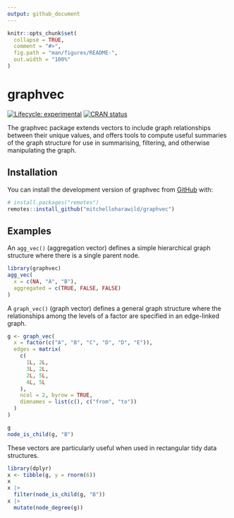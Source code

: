 ```yaml
---
output: github_document
---
```


<!-- README.md is generated from README.Rmd. Please edit that file -->

```r
knitr::opts_chunk$set(
  collapse = TRUE,
  comment = "#>",
  fig.path = "man/figures/README-",
  out.width = "100%"
)
```

# graphvec

<!-- badges: start -->
[![Lifecycle: experimental](https://img.shields.io/badge/lifecycle-experimental-orange.svg)](https://lifecycle.r-lib.org/articles/stages.html#experimental)
[![CRAN status](https://www.r-pkg.org/badges/version/graphvec)](https://CRAN.R-project.org/package=graphvec)
<!-- badges: end -->

The graphvec package extends vectors to include graph relationships between their unique values, and offers tools to compute useful summaries of the graph structure for use in summarising, filtering, and otherwise manipulating the graph.

## Installation

You can install the development version of graphvec from [GitHub](https://github.com/) with:

``` r
# install.packages("remotes")
remotes::install_github("mitchelloharawild/graphvec")
```

## Examples

An `agg_vec()` (aggregation vector) defines a simple hierarchical graph structure where there is a single parent node.

```r
library(graphvec)
agg_vec(
  x = c(NA, "A", "B"),
  aggregated = c(TRUE, FALSE, FALSE)
)
```

A `graph_vec()` (graph vector) defines a general graph structure where the relationships among the levels of a factor are specified in an edge-linked graph.

```r
g <- graph_vec(
  x = factor(c("A", "B", "C", "D", "D", "E")),
  edges = matrix(
    c(
      1L, 2L,
      3L, 2L,
      2L, 5L,
      4L, 5L
    ), 
    ncol = 2, byrow = TRUE,
    dimnames = list(c(), c("from", "to"))
  )
)

g
node_is_child(g, "B")
```

These vectors are particularly useful when used in rectangular tidy data structures.

```r
library(dplyr)
x <- tibble(g, y = rnorm(6))
x
x |> 
  filter(node_is_child(g, "B"))
x |> 
  mutate(node_degree(g))
```

